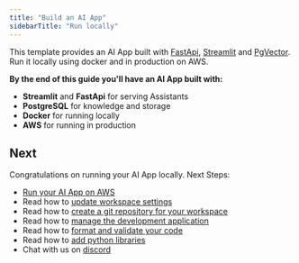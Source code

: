 ```yaml
---
title: "Build an AI App"
sidebarTitle: "Run locally"
---
```


This template provides an AI App built with [FastApi](https://fastapi.tiangolo.com/), [Streamlit](https://streamlit.io/) and [PgVector](https://github.com/pgvector/pgvector). Run it locally using docker and in production on AWS.

**By the end of this guide you'll have an AI App built with:**

- **Streamlit** and **FastApi** for serving Assistants
- **PostgreSQL** for knowledge and storage
- **Docker** for running locally
- **AWS** for running in production

<Snippet file="setup.mdx" />

<Snippet file="create-ai-app-codebase.mdx" />

<Snippet file="set-openai-key.mdx" />

<Snippet file="serve-ai-app-streamlit.mdx" />

<Snippet file="ai-app-pdf-assistant.mdx" />

<Snippet file="ai-app-image-assistant.mdx" />

<Snippet file="ai-app-website-assistant.mdx" />

<Snippet file="ai-app-add-data.mdx" />

<Snippet file="ai-app-how-this-app-works.mdx" />

<Snippet file="serve-ai-app-fastapi.mdx" />

<Snippet file="ai-app-build-your-ai-product.mdx" />

<Snippet file="ai-app-run-jupyter.mdx" />

<Snippet file="ai-app-delete-local-resources.mdx" />

## Next

Congratulations on running your AI App locally. Next Steps:

- [Run your AI App on AWS](/templates/ai-app/run-aws)
- Read how to [update workspace settings](/templates/how-to/workspace-settings)
- Read how to [create a git repository for your workspace](/templates/how-to/git-repo)
- Read how to [manage the development application](/templates/how-to/development-app)
- Read how to [format and validate your code](/templates/how-to/format-and-validate)
- Read how to [add python libraries](/templates/how-to/python-libraries)
- Chat with us on [discord](https://discord.gg/4MtYHHrgA8)
